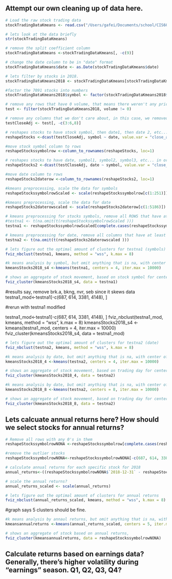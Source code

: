 ## Attempt our own cleaning up of data here.


```r
# Load the raw stock trading data
stockTradingDataKmeans <- read.csv("/Users/gafei/Documents/school/CIS600/final/raw_data/us-historical-stock-prices-with-earnings-data/stocks_latest/stock_prices_latest.csv")
```

```r
# lets look at the data briefly
str(stockTradingDataKmeans)
```

```r
# remove the split coefficient column
stockTradingDataKmeans <-stockTradingDataKmeans[, -c(9)]
```

```r
# change the date column to be in "date" format
stockTradingDataKmeans$date <- as.Date(stockTradingDataKmeans$date)
```

```r
# lets filter by stocks in 2018.
stockTradingDataKmeans2018 <- stockTradingDataKmeans[stockTradingDataKmeans$date >= "2018-01-01" & stockTradingDataKmeans$date <= "2018-12-31",]
```

```r
#factor the 7091 stocks into numbers
stockTradingDataKmeans2018$symbol <- factor(stockTradingDataKmeans2018$symbol)
```

```r
# remove any rows that have 0 volume, that means there weren't any price changes
test <- filter(stockTradingDataKmeans2018, volume != 0)
```

```r
# remove any columns that we don't care about, in this case, we removed 
testCloseAdj <- test[, -c(3:6,8)]
```

```r
# reshapes stocks to have stock symbol, then date1, then date 2, etc...and ONLY close_adjusted price
reshapeStocks <-dcast(testCloseAdj, symbol ~ date, value.var = "close_adjusted" )
```

```r
#move stock symbol column to rows
reshapeStockssymbolrow <-column_to_rownames(reshapeStocks, loc=1)
```

```r
# reshapes stocks to have date, symbol1, symbol2, symbol3, etc... in order of date.
reshapeStocks2 <-dcast(testCloseAdj, date ~ symbol, value.var = "close_adjusted" )
```

```r
#move date column to rows
reshapeStocks2daterow <-column_to_rownames(reshapeStocks2, loc=1)
```

```r
#kmeans preprocessing, scale the data for symbols
reshapeStockssymbolrowScaled <- scale(reshapeStockssymbolrow[c(1:251)])
```


```r
#kmeans preprocessing, scale the data for date
reshapeStocks2daterowscaled <- scale(reshapeStocks2daterow[c(1:5186)])
```

```r
# kmeans preprocessing for stocks symbols, remove all ROWS that have at least one NA
#testna1 <- t(na.omit(t(reshapeStockssymbolrowScaled )))
testna1 <- reshapeStockssymbolrowScaled[complete.cases(reshapeStockssymbolrowScaled),]
```

```r
# kmeans preprocessing for date, remove all columns that have at least one NA
testna2 <- t(na.omit(t(reshapeStocks2daterowscaled )))
```

```r
# lets figure out the optimal amount of clusters for testna1 (symbols)
fviz_nbclust(testna1, kmeans, method = "wss", k.max = 8)
```

```r
#k means analysis by symbol, but omit anything that is na, with center of 4
kmeansStocks2018_s4 <-kmeans(testna1, centers = 4, iter.max = 10000)
```

```r
# shows an aggregate of stock movement, based on stock symbol for center of 4
fviz_cluster(kmeansStocks2018_s4, data = testna1)
```


#results say, remove brk.a, bkng, nvr, seb since it skews data
testna1_mod<-testna1[-c(687, 614, 3381, 4148), ]

#rerun with testna1 modified

testna1_mod<-testna1[-c(687, 614, 3381, 4148), ]
fviz_nbclust(testna1_mod, kmeans, method = "wss", k.max = 8)
kmeansStocks2018_s4 <-kmeans(testna1_mod, centers = 4, iter.max = 10000)
fviz_cluster(kmeansStocks2018_s4, data = testna1_mod)


```r
# lets figure out the optimal amount of clusters for testna2 (date)
fviz_nbclust(testna2, kmeans, method = "wss", k.max = 8)
```

```r
#k means analysis by date, but omit anything that is na, with center of 4
kmeansStocks2018_4 <-kmeans(testna2, centers = 4, iter.max = 10000)
```

```r
# shows an aggregate of stock movement, based on trading day for center of 4
fviz_cluster(kmeansStocks2018_4, data = testna2)
```

```r
#k means analysis by date, but omit anything that is na, with center of 8
kmeansStocks2018_8 <-kmeans(testna2, centers = 8, iter.max = 10000)
```

```r
# shows an aggregate of stock movement, based on trading day for center of 8
fviz_cluster(kmeansStocks2018_8, data = testna2)
```




## Lets calcuate annual returns here? How should we select stocks for annual returns?
```r
# Remove all rows with any 0's in them
reshapeStockssymbolrowNONA <-reshapeStockssymbolrow[complete.cases(reshapeStockssymbolrow),]
```

```r
#remove the outlier stocks
reshapeStockssymbolrowNONA<-reshapeStockssymbolrowNONA[-c(687, 614, 3381, 4148), ]
```

```r
# calculate annual returns for each specific stock for 2018
annual_returns<-((reshapeStockssymbolrowNONA$`2018-12-31` - reshapeStockssymbolrowNONA$`2018-01-02`)/(reshapeStockssymbolrowNONA$`2018-01-02`))
```

```r
# scale the annual returns?
annual_returns_scaled <- scale(annual_returns)
```

```r
# lets figure out the optimal amount of clusters for annual returns
fviz_nbclust(annual_returns_scaled, kmeans, method = "wss", k.max = 8)
```

#graph says 5 clusters should be fine.
```r
#k means analysis by annaul returns, but omit anything that is na, with center of 5
kmeansannualreturns <-kmeans(annual_returns_scaled, centers = 5, iter.max = 10000)
```

```r
# shows an aggregate of stock based on annual returns, 
fviz_cluster(kmeansannualreturns, data = reshapeStockssymbolrowNONA)
```


## Calculate returns based on earnings data? Generally, there's higher volatility during "earnings" season. Q1, Q2, Q3, Q4?



<!---
#
# elbow curve to determine k number?

#annualReturn <- 

# kmeans preprocessing, remove date column
reshapeStocks2noDate <- reshapeStocks2[, -c(1)]

#kmeans preprocessing, scale the data
reshapeStocks2noDatescaled <- scale(reshapeStocks2noDate[c(1:5186)])

# kmeans preprocessing, omit NAs.
#reshapeStocks2noDatescalednoNA <- na.omit(reshapeStocks2noDatescaled)

# kmeans preprocessing, remove all columns that have at least one NA
testna <- t(na.omit(t(reshapeStocks2noDatescaled )))

#kmeans preprocessing, scale the data
#testnascale <- scale(testna[c(1:5186)])


#k means analysis, but omit anything that is na
kmeansStocks2017_2 <-kmeans(testna centers = 4, iter.max = 10000)

# shows a visual by trading day? (1-252)?
fviz_cluster(kmeansStocks2017_2, data = testna)


#standardize the continuous numbers, and only the columns that have numbers that we care about
stockTradingDataKmeans2017Scaled <- scale(test[c('open','high', 'low', 'close', 'close_adjusted', 'volume')])


#elbow method to figure out how many k's
#fviz_nbclust(stockTradingDataKmeans2017Scaled, kmeans, method = "wss", k.max = 8)


## K means Clustering? K is 4 here.

Play with your k value here to modify the clustering analysis.
This is our model for playing around with different type of data.

kmeansStocks2017 <- kmeans(stockTradingDataKmeans2017Scaled, centers = 4, iter.max = 10000)

#lets look at centers
kmeansStocks2017$centers


# Lets see what our output is
# this takes more than an hour to generate!
fviz_cluster(kmeansStocks2017, data = stockTradingDataKmeans2017Scaled)
--> 
















